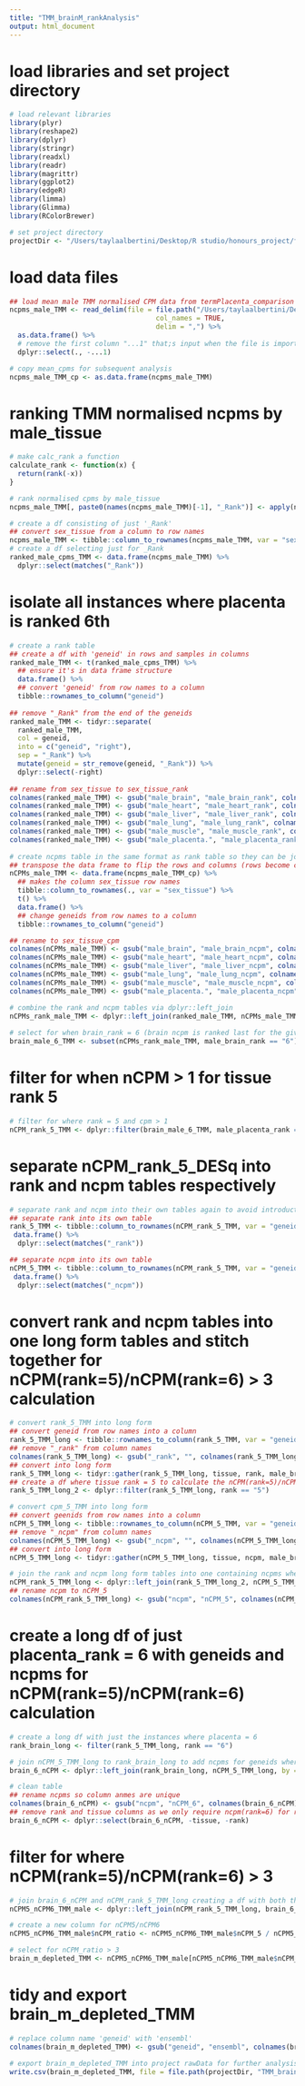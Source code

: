 ```yaml
---
title: "TMM_brainM_rankAnalysis"
output: html_document
---
```


# load libraries and set project directory 
```r
# load relevant libraries 
library(plyr)
library(reshape2)
library(dplyr)
library(stringr)
library(readxl)
library(readr)
library(magrittr)
library(ggplot2)
library(edgeR)
library(limma)
library(Glimma)
library(RColorBrewer)

# set project directory
projectDir <- "/Users/taylaalbertini/Desktop/R studio/honours_project/fetal_comparison/tissue_depletion/rawData"
```

# load data files
```r
## load mean male TMM normalised CPM data from termPlacenta_comparison analysis
ncpms_male_TMM <- read_delim(file = file.path("/Users/taylaalbertini/Desktop/R studio/honours_project/fetal_comparison/readCounts_analysis/rawData/mean_male_cpms_TMM.csv"),
                                    col_names = TRUE,
                                    delim = ",") %>% 
  as.data.frame() %>%
  # remove the first column "...1" that;s input when the file is imported
  dplyr::select(., -...1)

# copy mean_cpms for subsequent analysis 
ncpms_male_TMM_cp <- as.data.frame(ncpms_male_TMM)
```

# ranking TMM normalised ncpms by male_tissue
```r
# make calc_rank a function
calculate_rank <- function(x) {
  return(rank(-x))
}

# rank normalised cpms by male_tissue
ncpms_male_TMM[, paste0(names(ncpms_male_TMM)[-1], "_Rank")] <- apply(ncpms_male_TMM [, -1, drop = FALSE], 2, calculate_rank)

# create a df consisting of just '_Rank'
## convert sex_tissue from a column to row names
ncpms_male_TMM <- tibble::column_to_rownames(ncpms_male_TMM, var = "sex_tissue")
# create a df selecting just for _Rank
ranked_male_cpms_TMM <- data.frame(ncpms_male_TMM) %>%
  dplyr::select(matches("_Rank"))
```

# isolate all instances where placenta is ranked 6th
```r
# create a rank table
## create a df with 'geneid' in rows and samples in columns
ranked_male_TMM <- t(ranked_male_cpms_TMM) %>%
  ## ensure it's in data frame structure
  data.frame() %>%
  ## convert 'geneid' from row names to a column
  tibble::rownames_to_column("geneid")  
  
## remove "_Rank" from the end of the geneids
ranked_male_TMM <- tidyr::separate(
  ranked_male_TMM,
  col = geneid,
  into = c("geneid", "right"),
  sep = "_Rank") %>%
  mutate(geneid = str_remove(geneid, "_Rank")) %>%
  dplyr::select(-right)
  
## rename from sex_tissue to sex_tissue_rank
colnames(ranked_male_TMM) <- gsub("male_brain", "male_brain_rank", colnames(ranked_male_TMM))
colnames(ranked_male_TMM) <- gsub("male_heart", "male_heart_rank", colnames(ranked_male_TMM))
colnames(ranked_male_TMM) <- gsub("male_liver", "male_liver_rank", colnames(ranked_male_TMM))
colnames(ranked_male_TMM) <- gsub("male_lung", "male_lung_rank", colnames(ranked_male_TMM))
colnames(ranked_male_TMM) <- gsub("male_muscle", "male_muscle_rank", colnames(ranked_male_TMM))
colnames(ranked_male_TMM) <- gsub("male_placenta.", "male_placenta_rank", colnames(ranked_male_TMM))
  
# create ncpms table in the same format as rank table so they can be joined
## transpose the data frame to flip the rows and columns (rows become columns and columns become rows)
nCPMs_male_TMM <- data.frame(ncpms_male_TMM_cp) %>%
  ## makes the column sex_tissue row names 
  tibble::column_to_rownames(., var = "sex_tissue") %>%
  t() %>%
  data.frame() %>%
  ## change geneids from row names to a column 
  tibble::rownames_to_column("geneid")

## rename to sex_tissue_cpm
colnames(nCPMs_male_TMM) <- gsub("male_brain", "male_brain_ncpm", colnames(nCPMs_male_TMM))
colnames(nCPMs_male_TMM) <- gsub("male_heart", "male_heart_ncpm", colnames(nCPMs_male_TMM))
colnames(nCPMs_male_TMM) <- gsub("male_liver", "male_liver_ncpm", colnames(nCPMs_male_TMM))
colnames(nCPMs_male_TMM) <- gsub("male_lung", "male_lung_ncpm", colnames(nCPMs_male_TMM))
colnames(nCPMs_male_TMM) <- gsub("male_muscle", "male_muscle_ncpm", colnames(nCPMs_male_TMM))
colnames(nCPMs_male_TMM) <- gsub("male_placenta.", "male_placenta_ncpm", colnames(nCPMs_male_TMM))

# combine the rank and ncpm tables via dplyr::left_join
nCPMs_rank_male_TMM <- dplyr::left_join(ranked_male_TMM, nCPMs_male_TMM, copy = TRUE, by = join_by(geneid))
  
# select for when brain_rank = 6 (brain ncpm is ranked last for the given genes)
brain_male_6_TMM <- subset(nCPMs_rank_male_TMM, male_brain_rank == "6")
```

# filter for when nCPM > 1 for tissue rank 5
```r
# filter for where rank = 5 and cpm > 1
nCPM_rank_5_TMM <- dplyr::filter(brain_male_6_TMM, male_placenta_rank == "5" & male_placenta_ncpm > 1 | male_heart_rank == "5" & male_heart_ncpm > 1 | male_liver_rank == "5" & male_liver_ncpm > 1 | male_lung_rank == "5" & male_lung_ncpm > 1 | male_muscle_rank == "5" & male_muscle_ncpm > 1)
```

# separate nCPM_rank_5_DESq into rank and ncpm tables respectively 
```r
# separate rank and ncpm into their own tables again to avoid introduction of geneid duplicates when the table is converted to long form. Will need to convert the rank and ncpm tables into long form individually and then join them together for nCPM(rank=5)/nCPM(rank=6) > 3 calculations. 
## separate rank into its own table
rank_5_TMM <- tibble::column_to_rownames(nCPM_rank_5_TMM, var = "geneid") %>%
 data.frame() %>%
  dplyr::select(matches("_rank"))

## separate ncpm into its own table
nCPM_5_TMM <- tibble::column_to_rownames(nCPM_rank_5_TMM, var = "geneid") %>%
 data.frame() %>%
  dplyr::select(matches("_ncpm"))
```

# convert rank and ncpm tables into one long form tables and stitch together for nCPM(rank=5)/nCPM(rank=6) > 3 calculation
```r
# convert rank_5_TMM into long form
## convert geneid from row names into a column
rank_5_TMM_long <- tibble::rownames_to_column(rank_5_TMM, var = "geneid")
## remove "_rank" from column names 
colnames(rank_5_TMM_long) <- gsub("_rank", "", colnames(rank_5_TMM_long))
## convert into long form
rank_5_TMM_long <- tidyr::gather(rank_5_TMM_long, tissue, rank, male_brain, male_heart, male_liver, male_lung, male_muscle, male_placenta)
## create a df where tissue rank = 5 to calculate the nCPM(rank=5)/nCPM(rank=6) ratio
rank_5_TMM_long_2 <- dplyr::filter(rank_5_TMM_long, rank == "5")

# convert cpm_5_TMM into long form
## convert geenids from row names into a column
nCPM_5_TMM_long <- tibble::rownames_to_column(nCPM_5_TMM, var = "geneid")
## remove "_ncpm" from column names 
colnames(nCPM_5_TMM_long) <- gsub("_ncpm", "", colnames(nCPM_5_TMM_long))
## convert into long form
nCPM_5_TMM_long <- tidyr::gather(nCPM_5_TMM_long, tissue, ncpm, male_brain, male_heart, male_liver, male_lung, male_muscle, male_placenta)

# join the rank and ncpm long form tables into one containing ncpms where tissue = rank 5 
nCPM_rank_5_TMM_long <- dplyr::left_join(rank_5_TMM_long_2, nCPM_5_TMM_long, by = c("geneid", "tissue"))
## rename ncpm to nCPM_5
colnames(nCPM_rank_5_TMM_long) <- gsub("ncpm", "nCPM_5", colnames(nCPM_rank_5_TMM_long))
```

# create a long df of just placenta_rank = 6 with geneids and ncpms for nCPM(rank=5)/nCPM(rank=6) calculation
```r
# create a long df with just the instances where placenta = 6
rank_brain_long <- filter(rank_5_TMM_long, rank == "6")

# join nCPM_5_TMM_long to rank_brain_long to add ncpms for geneids where placenta rank = 6
brain_6_nCPM <- dplyr::left_join(rank_brain_long, nCPM_5_TMM_long, by = c("geneid", "tissue"))

# clean table   
## rename ncpms so column anmes are unique
colnames(brain_6_nCPM) <- gsub("ncpm", "nCPM_6", colnames(brain_6_nCPM))
## remove rank and tissue columns as we only require ncpm(rank=6) for ratio calculation
brain_6_nCPM <- dplyr::select(brain_6_nCPM, -tissue, -rank)
```

#  filter for where nCPM(rank=5)/nCPM(rank=6) > 3
```r
# join brain_6_nCPM and nCPM_rank_5_TMM_long creating a df with both the nCPMs of rank 5 and 6
nCPM5_nCPM6_TMM_male <- dplyr::left_join(nCPM_rank_5_TMM_long, brain_6_nCPM, by = "geneid")

# create a new column for nCPM5/nCPM6
nCPM5_nCPM6_TMM_male$nCPM_ratio <- nCPM5_nCPM6_TMM_male$nCPM_5 / nCPM5_nCPM6_TMM_male$nCPM_6

# select for nCPM_ratio > 3
brain_m_depleted_TMM <- nCPM5_nCPM6_TMM_male[nCPM5_nCPM6_TMM_male$nCPM_ratio >3,]
```

# tidy and export brain_m_depleted_TMM
```r
# replace column name 'geneid' with 'ensembl'
colnames(brain_m_depleted_TMM) <- gsub("geneid", "ensembl", colnames(brain_m_depleted_TMM))

# export brain_m_depleted_TMM into project rawData for further analysis 
write.csv(brain_m_depleted_TMM, file = file.path(projectDir, "TMM_brainM_depleted.csv"))
```
